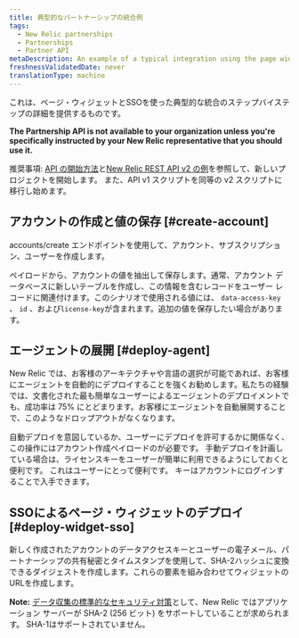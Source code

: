 ```yaml
---
title: 典型的なパートナーシップの統合例
tags:
  - New Relic partnerships
  - Partnerships
  - Partner API
metaDescription: An example of a typical integration using the page widget and SSO for New Relic partner accounts.
freshnessValidatedDate: never
translationType: machine
---
```


これは、ページ・ウィジェットとSSOを使った典型的な統合のステップバイステップの詳細を提供するものです。

<DNT>**The Partnership API is not available to your organization unless you&apos;re specifically instructed by your New Relic representative that you should use it.**</DNT>

推奨事項: [API の開始方法](/docs/apm/apis/requirements/new-relic-rest-api-v2-getting-started)と[New Relic REST API v2 の例](/docs/apis/rest-api-v2)を参照して、新しいプロジェクトを開始します。 また、API v1 スクリプトを同等の v2 スクリプトに移行し始めます。

## アカウントの作成と値の保存 [#create-account]

accounts/create エンドポイントを使用して、アカウント、サブスクリプション、ユーザーを作成します。

ペイロードから、アカウントの値を抽出して保存します。通常、アカウント データベースに新しいテーブルを作成し、この情報を含むレコードをユーザー レコードに関連付けます。このシナリオで使用される値には、 `data-access-key` 、 `id` 、および`license-key`が含まれます。追加の値を保存したい場合があります。

## エージェントの展開 [#deploy-agent]

New Relic では、お客様のアーキテクチャや言語の選択が可能であれば、お客様にエージェントを自動的にデプロイすることを強くお勧めします。私たちの経験では、文書化された最も簡単なユーザーによるエージェントのデプロイメントでも、成功率は 75% にとどまります。お客様にエージェントを自動展開することで、このようなドロップアウトがなくなります。

自動デプロイを意図しているか、ユーザーにデプロイを許可するかに関係なく、この操作にはアカウント作成ペイロードの<InlinePopover type="licenseKey" />が必要です。 手動デプロイを計画している場合は、ライセンスキーをユーザーが簡単に利用できるようにしておくと便利です。 これはユーザーにとって便利です。 キーはアカウントにログインすることで入手できます。

## SSOによるページ・ウィジェットのデプロイ [#deploy-widget-sso]

新しく作成されたアカウントのデータアクセスキーとユーザーの電子メール、パートナーシップの共有秘密とタイムスタンプを使用して、SHA-2ハッシュに変換できるダイジェストを作成します。これらの要素を組み合わせてウィジェットのURLを作成します。

<DNT>**Note:**</DNT> [データ収集の標準的なセキュリティ対策](/docs/accounts-partnerships/accounts/security/data-security)として、New Relic ではアプリケーション サーバーが SHA-2 (256 ビット) をサポートしていることが求められます。 SHA-1はサポートされていません。